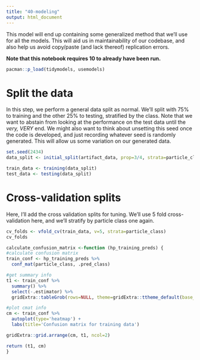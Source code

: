 ```yaml
---
title: "40-modeling"
output: html_document
---
```


This model will end up containing some generalized method that we'll use for all the models.  This will aid us in maintainability of our codebase, and also help us avoid copy/paste (and lack thereof) replication errors.

**Note that this notebook requires 10 to already have been run.**

```r
pacman::p_load(tidymodels, usemodels)
```

# Split the data
In this step, we perform a general data split as normal.  We'll split with 75% to training and the other 25% to testing, stratified by the class.  Note that we want to abstain from looking at the performance on the test data until the _very, VERY_ end.  We might also want to think about unsetting this seed once the code is developed, and just recording whatever seed is randomly generated.  This will allow us some variation on our generated data.

```r
set.seed(2434)
data_split <- initial_split(artifact_data, prop=3/4, strata=particle_class)

train_data <- training(data_split)
test_data <- testing(data_split)
```


# Cross-validation splits
Here, I'll add the cross validation splits for tuning.  We'll use 5 fold cross-validation here, and we'll stratify by particle class one again.
```r
cv_folds <- vfold_cv(train_data, v=5, strata=particle_class)
cv_folds
```

```r
calculate_confusion_matrix <-function (hp_training_preds) {
#calculate confusion matrix
train_conf <- hp_training_preds %>%
  conf_mat(particle_class, .pred_class) 

#get summary info
t1 <- train_conf %>%
  summary() %>%
  select(-.estimator) %>%
  gridExtra::tableGrob(rows=NULL, theme=gridExtra::ttheme_default(base_size=10))

#plot cmat info
cm <- train_conf %>%
  autoplot(type='heatmap') +
  labs(title='Confusion matrix for training data')

gridExtra::grid.arrange(cm, t1, ncol=2)

return (t1, cm)
}
```